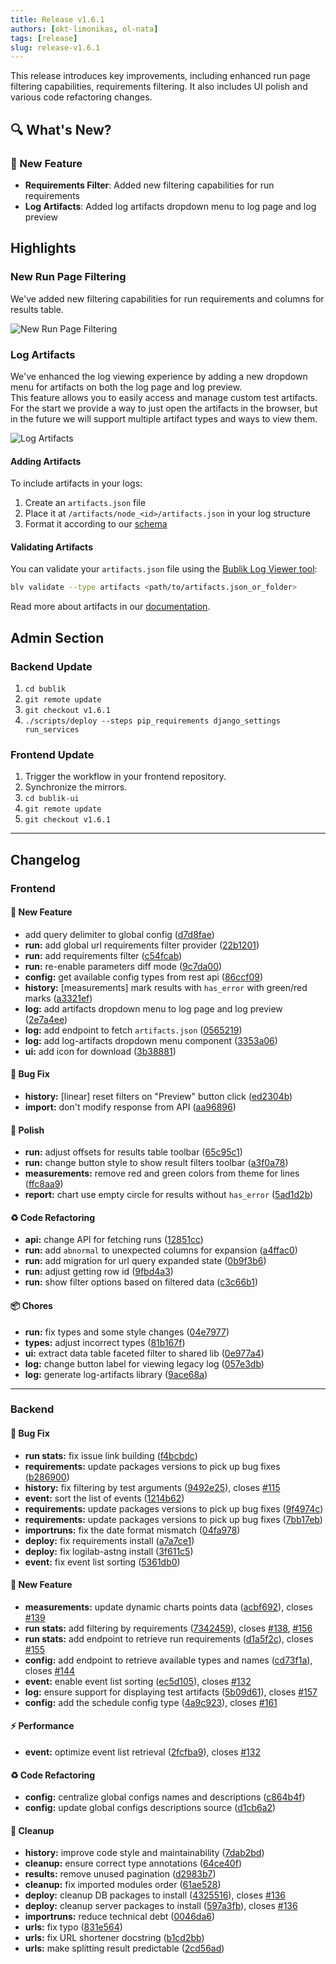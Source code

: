 ```yaml
---
title: Release v1.6.1
authors: [okt-limonikas, ol-nata]
tags: [release]
slug: release-v1.6.1
---
```


This release introduces key improvements, including enhanced run page filtering capabilities, requirements filtering.
It also includes UI polish and various code refactoring changes.

## 🔍 What's New?

### 🚀 New Feature

- **Requirements Filter**: Added new filtering capabilities for run requirements
- **Log Artifacts**: Added log artifacts dropdown menu to log page and log preview

<!--truncate-->

## Highlights

### New Run Page Filtering

We've added new filtering capabilities for run requirements and columns for results table.

![New Run Page Filtering](./img/run-filters.webp)

### Log Artifacts

We've enhanced the log viewing experience by adding a new dropdown menu for artifacts on both the log page and log preview. <br />
This feature allows you to easily access and manage custom test artifacts. <br />
For the start we provide a way to just open the artifacts in the browser, but in the future we will support multiple artifact types and ways to view them.

![Log Artifacts](./img/artifacts.webp)

#### Adding Artifacts

To include artifacts in your logs:

1. Create an `artifacts.json` file
2. Place it at `/artifacts/node_<id>/artifacts.json` in your log structure
3. Format it according to our [schema](https://github.com/okt-limonikas/bublik-log-viewer/blob/main/internal/command/schemas/artifact.json)

#### Validating Artifacts

You can validate your `artifacts.json` file using the [Bublik Log Viewer tool](https://github.com/okt-limonikas/bublik-log-viewer):

```bash
blv validate --type artifacts <path/to/artifacts.json_or_folder>
```

Read more about artifacts in our [documentation](/publish/attachments).

## Admin Section

### Backend Update

1. `cd bublik`
2. `git remote update`
3. `git checkout v1.6.1`
4. `./scripts/deploy --steps pip_requirements django_settings run_services`

### Frontend Update

1. Trigger the workflow in your frontend repository.
2. Synchronize the mirrors.
3. `cd bublik-ui`
4. `git remote update`
5. `git checkout v1.6.1`

---

## Changelog

### Frontend

#### 🚀 New Feature

- add query delimiter to global config ([d7d8fae](https://github.com/ts-factory/bublik-ui/commit/d7d8fae798ce279687f3e83f9c287237aeca3bd9))
- **run:** add global url requirements filter provider ([22b1201](https://github.com/ts-factory/bublik-ui/commit/22b120125d7edab39156cceb18f6f15a9b35aff3))
- **run:** add requirements filter ([c54fcab](https://github.com/ts-factory/bublik-ui/commit/c54fcabe677b98a54b29730c83e0638d91dc451c))
- **run:** re-enable parameters diff mode ([9c7da00](https://github.com/ts-factory/bublik-ui/commit/9c7da003f45cd61ef1ca7204ed024c6813a29f42))
- **config:** get available config types from rest api ([86ccf09](https://github.com/ts-factory/bublik-ui/commit/86ccf095eacfe66c3d55fb42c98bb1af3dca7ac4))
- **history:** [measurements] mark results with `has_error` with green/red marks ([a3321ef](https://github.com/ts-factory/bublik-ui/commit/a3321ef9ed7a16e881d6b1e71b21d27ef9b65ea6))
- **log:** add artifacts dropdown menu to log page and log preview ([2e7a4ee](https://github.com/ts-factory/bublik-ui/commit/2e7a4eeb3b99b429ab1891d38f6a91e4c3edb40c))
- **log:** add endpoint to fetch `artifacts.json` ([0565219](https://github.com/ts-factory/bublik-ui/commit/0565219a8e5f4b3226755196b2d7edfdf830808e))
- **log:** add log-artifacts dropdown menu component ([3353a06](https://github.com/ts-factory/bublik-ui/commit/3353a0683594e6462fef1183bb6ad2621c0c6ade))
- **ui:** add icon for download ([3b38881](https://github.com/ts-factory/bublik-ui/commit/3b38881a10de1a8c29ae2308d9fbe790db76fa4a))

#### 🐛 Bug Fix

- **history:** [linear] reset filters on "Preview" button click ([ed2304b](https://github.com/ts-factory/bublik-ui/commit/ed2304b1a26224b68ee74ed98f351ebb8fa769d4))
- **import:** don't modify response from API ([aa96896](https://github.com/ts-factory/bublik-ui/commit/aa968966c797c11def219b0c14b8b14b184023e9))

#### 💅 Polish

- **run:** adjust offsets for results table toolbar ([65c95c1](https://github.com/ts-factory/bublik-ui/commit/65c95c184cc576261e1ee76bb6f69331ef49908c))
- **run:** change button style to show result filters toolbar ([a3f0a78](https://github.com/ts-factory/bublik-ui/commit/a3f0a78912d02f06b4f424eb2962c42a4fd0fb4a))
- **measurements:** remove red and green colors from theme for lines ([ffc8aa9](https://github.com/ts-factory/bublik-ui/commit/ffc8aa94c2e456632b37513cfc167aac865c535f))
- **report:** chart use empty circle for results without `has_error` ([5ad1d2b](https://github.com/ts-factory/bublik-ui/commit/5ad1d2b191a4069942e31a08c88ae1e925202099))

#### ♻ Code Refactoring

- **api:** change API for fetching runs ([12851cc](https://github.com/ts-factory/bublik-ui/commit/12851cc07cbc5a7a5f59605eff186f8a5909b7ae))
- **run:** add `abnormal` to unexpected columns for expansion ([a4ffac0](https://github.com/ts-factory/bublik-ui/commit/a4ffac048a07cf22aa9da6b09e8d97bcfdebb452))
- **run:** add migration for url query expanded state ([0b9f3b6](https://github.com/ts-factory/bublik-ui/commit/0b9f3b6ff77a1e7442cb9fce415cf8ee47aeb7a4))
- **run:** adjust getting row id ([9fbd4a3](https://github.com/ts-factory/bublik-ui/commit/9fbd4a3f3160e50c8e1ad622183829758dbb9b4d))
- **run:** show filter options based on filtered data ([c3c66b1](https://github.com/ts-factory/bublik-ui/commit/c3c66b11aaea1a164357c8eb17661098a1e336a5))

#### 📦 Chores

- **run:** fix types and some style changes ([04e7977](https://github.com/ts-factory/bublik-ui/commit/04e7977b4cc91afd5935475fefc9d35a4e83f889))
- **types:** adjust incorrect types ([81b167f](https://github.com/ts-factory/bublik-ui/commit/81b167faeb88e2b1efc91b5d8952fdbbb983d807))
- **ui:** extract data table faceted filter to shared lib ([0e977a4](https://github.com/ts-factory/bublik-ui/commit/0e977a482d87bbbb6b56783f24852ae5cfebf887))
- **log:** change button label for viewing legacy log ([057e3db](https://github.com/ts-factory/bublik-ui/commit/057e3dbf890cde3f701979a52053cf621265f7f3))
- **log:** generate log-artifacts library ([9ace68a](https://github.com/ts-factory/bublik-ui/commit/9ace68a2b8ebc4f85c40498123540b9e23d10370))

---

### Backend

#### 🐛 Bug Fix

- **run stats:** fix issue link building ([f4bcbdc](https://github.com/ts-factory/bublik/commit/f4bcbdc13095d4f342243461f363f9d2741e3559))
- **requirements:** update packages versions to pick up bug fixes ([b286900](https://github.com/ts-factory/bublik/commit/b2869000ec8e9e0ae03eb6d32bcc45c79e0a8149))
- **history:** fix filtering by test arguments ([9492e25](https://github.com/ts-factory/bublik/commit/9492e2591e34d668c0b23ea36f803ccaa2b90186)), closes [#115](https://github.com/ts-factory/bublik/issues/115)
- **event:** sort the list of events ([1214b62](https://github.com/ts-factory/bublik/commit/1214b62636117aaccd2ba4e8d1bf096eaf4198dd))
- **requirements:** update packages versions to pick up bug fixes ([9f4974c](https://github.com/ts-factory/bublik/commit/9f4974c4ea89ef97ec1ef73465785e2a09eef2d3))
- **requirements:** update packages versions to pick up bug fixes ([7bb17eb](https://github.com/ts-factory/bublik/commit/7bb17eb27da7d4cf8d851bedfbffa42c1ecadc27))
- **importruns:** fix the date format mismatch ([04fa978](https://github.com/ts-factory/bublik/commit/04fa978da81f4c9e43df9d9f72b2d4f315d50bf8))
- **deploy:** fix requirements install ([a7a7ce1](https://github.com/ts-factory/bublik/commit/a7a7ce102fd8ee40a8cbb2b70824a864f623b3b5))
- **deploy:** fix logilab-astng install ([3f611c5](https://github.com/ts-factory/bublik/commit/3f611c5d04331c88206c6fadc645cb644762f07f))
- **event:** fix event list sorting ([5361db0](https://github.com/ts-factory/bublik/commit/5361db0dbcafdb22e977ab999d5850f174a97378))

#### 🚀 New Feature

- **measurements:** update dynamic charts points data ([acbf692](https://github.com/ts-factory/bublik/commit/acbf692af780df2b85066f554807cb149ccf631e)), closes [#139](https://github.com/ts-factory/bublik/issues/139)
- **run stats:** add filtering by requirements ([7342459](https://github.com/ts-factory/bublik/commit/73424594273c964df81cba5081312a6c7dec0180)), closes [#138](https://github.com/ts-factory/bublik/issues/136), [#156](https://github.com/ts-factory/bublik/issues/156)
- **run stats:** add endpoint to retrieve run requirements ([d1a5f2c](https://github.com/ts-factory/bublik/commit/d1a5f2c9726bb937af377cd5031a1a0ac81ea2de)), closes [#155](https://github.com/ts-factory/bublik/issues/155)
- **config:** add endpoint to retrieve available types and names ([cd73f1a](https://github.com/ts-factory/bublik/commit/cd73f1a5a66dd2beacf1b098638ce11293195c80)), closes [#144](https://github.com/ts-factory/bublik/issues/144)
- **event:** enable event list sorting ([ec5d105](https://github.com/ts-factory/bublik/commit/ec5d105a8526c67cce78c0279b13e9895890bf01)), closes [#132](https://github.com/ts-factory/bublik/issues/132)
- **log:** ensure support for displaying test artifacts ([5b09d61](https://github.com/ts-factory/bublik/commit/5b09d6178e3b83d9374678430a2cd3d3fe90ad13)), closes [#157](https://github.com/ts-factory/bublik/issues/157)
- **config:** add the schedule config type ([4a9c923](https://github.com/ts-factory/bublik/commit/4a9c923f3d27944e5b40c326e701c946f9268366)), closes [#161](https://github.com/ts-factory/bublik/issues/161)

#### ⚡ Performance

- **event:** optimize event list retrieval ([2fcfba9](https://github.com/ts-factory/bublik/commit/2fcfba979d3df5653af79ed5a2ec512f975975bd)), closes [#132](https://github.com/ts-factory/bublik/issues/132)

#### ♻️ Code Refactoring

- **config:** centralize global configs names and descriptions ([c864b4f](https://github.com/ts-factory/bublik/commit/c864b4fa736e7b2eedb33df46f2645d4d796fedc))
- **config:** update global configs descriptions source ([d1cb6a2](https://github.com/ts-factory/bublik/commit/d1cb6a22014fd411e6b5a937de0e8441c043a16b))

#### 🧹 Cleanup

- **history:** improve code style and maintainability ([7dab2bd](https://github.com/ts-factory/bublik/commit/7dab2bdddd9fd0e2a99ca01e76f683b25f21fdef))
- **cleanup:** ensure correct type annotations ([64ce40f](https://github.com/ts-factory/bublik/commit/64ce40f2d59d113bc7d492be608a89a4fa1dedb4))
- **results:** remove unused pagination ([d2983b7](https://github.com/ts-factory/bublik/commit/d2983b713bf3f8f98b4d97d72b72e04714c86142))
- **cleanup:** fix imported modules order ([61ae528](https://github.com/ts-factory/bublik/commit/61ae528b3a716f05f6aee0cb4a21f1d3e2ca4c70))
- **deploy:** cleanup DB packages to install ([4325516](https://github.com/ts-factory/bublik/commit/4325516bd78372a58dcdf9b8e98606bcbcc474c1)), closes [#136](https://github.com/ts-factory/bublik/issues/136)
- **deploy:** cleanup server packages to install ([597a3fb](https://github.com/ts-factory/bublik/commit/597a3fb5e6a9e6fe0b0622b632f9fb9b65fbeee6)), closes [#136](https://github.com/ts-factory/bublik/issues/136)
- **importruns:** reduce technical debt ([0046da6](https://github.com/ts-factory/bublik/commit/0046da6e155c9d79b34d9c789b38e724c71e8d70))
- **urls:** fix typo ([831e564](https://github.com/ts-factory/bublik/commit/831e56438bb8e1303488bb4edf5d61355a3f18be))
- **urls:** fix URL shortener docstring ([b1cd2bb](https://github.com/ts-factory/bublik/commit/b1cd2bb2145367822a0c1255e16a4653b2ecfa7f))
- **urls:** make splitting result predictable ([2cd56ad](https://github.com/ts-factory/bublik/commit/2cd56adf437f992c597b29f33c126f4c22e5c2b6))
